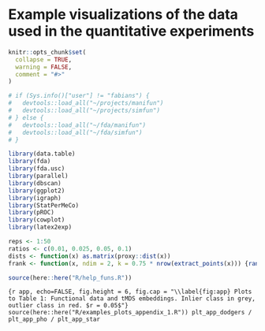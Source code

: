 \newpage

<!-- # (APPENDIX) Appendix {-} -->

\appendix

# Example visualizations of the data used in the quantitative experiments{#sec:app}

```r
knitr::opts_chunk$set(
  collapse = TRUE,
  warning = FALSE,
  comment = "#>"
)

# if (Sys.info()["user"] != "fabians") {
#   devtools::load_all("~/projects/manifun")
#   devtools::load_all("~/projects/simfun")
# } else {
#   devtools::load_all("~/fda/manifun")
#   devtools::load_all("~/fda/simfun")
# }

library(data.table)
library(fda)
library(fda.usc)
library(parallel)
library(dbscan)
library(ggplot2)
library(igraph)
library(StatPerMeCo)
library(pROC)
library(cowplot)
library(latex2exp)

reps <- 1:50
ratios <- c(0.01, 0.025, 0.05, 0.1)
dists <- function(x) as.matrix(proxy::dist(x))
frank <- function(x, ndim = 2, k = 0.75 * nrow(extract_points(x))) {rank(-lof(extract_points(x, ndim = ndim), k = k))}

source(here::here("R/help_funs.R"))
```

```{r app, echo=FALSE, fig.height = 6, fig.cap = "\\label{fig:app} Plots to Table 1: Functional data and tMDS embeddings. Inlier class in grey, outlier class in red. $r = 0.05$"}
source(here::here("R/examples_plots_appendix_1.R"))
plt_app_dodgers / plt_app_pho / plt_app_star
```

<!-- ![A geometric framework exploiting the metric structure of a data set allows to (1) conceptualize outlier detection on a general level and (2) to conduct outlier detection in a principled and canonical way in very different high-dimensional and/or non-tabular data types such as functions (A.1), graphs (B.1), or images (C.1). The framework furthermore distinguishes structural (red) and distributional (blue) outliers, which can be detected, visualized, and quantified (A.2 - C.2) with simple and well-established manifold learning and outlier scoring methods such as MDS and LOF. (Not all graph and image observations can be plotted at once in B.1 and C.1.)](images/graphical-abstract.png) -->

<!-- ```{r abstract-graph, echo=FALSE, fig.height = 8, fig.cap = "A geometric framework exploiting the metric structure of a data set allows to (1) conceptualize outlier detection on a general level and (2) to conduct outlier detection in a principled and canonical way in very different high-dimensional and/or non-tabular data types such as functions (A.1), graphs (B.1), or images (C.1). The framework furthermore distinguishes structural (red) and distributional (blue) outliers, which can be detected, visualized, and quantified (A.2 - C.2) with simple and well-established manifold learning and outlier scoring methods such as MDS and LOF. (Not all graph and image observations can be plotted at once in B.1 and C.1.)"} -->
<!-- source(here::here("R/graphical-abstract.R")) -->
<!-- graphical_abstract -->
<!-- ``` -->

